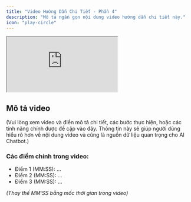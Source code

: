 ```yaml
---
title: "Video Hướng Dẫn Chi Tiết - Phần 4"
description: "Mô tả ngắn gọn nội dung video hướng dẫn chi tiết này."
icon: "play-circle"
---
```


<div style={{ position: 'relative', paddingBottom: '56.25%', height: '0', overflow: 'hidden', marginBottom: '1.5rem' }}>
  <iframe 
    style={{ position: 'absolute', top: '0', left: '0', width: '100%', height: '100%', border: '0' }}
    src="https://www.youtube.com/embed/BmLmSRYOmNs"
    title="YouTube video player"
    allow="accelerometer; autoplay; clipboard-write; encrypted-media; gyroscope; picture-in-picture; web-share"
    allowFullScreen
  ></iframe>
</div>

## Mô tả video

(Vui lòng xem video và điền mô tả chi tiết, các bước thực hiện, hoặc các tính năng chính được đề cập vào đây. Thông tin này sẽ giúp người dùng hiểu rõ hơn về nội dung video và cũng là nguồn dữ liệu quan trọng cho AI Chatbot.)

### Các điểm chính trong video:
- Điểm 1 (MM:SS): ...
- Điểm 2 (MM:SS): ...
- Điểm 3 (MM:SS): ...

*(Thay thế MM:SS bằng mốc thời gian trong video)*
